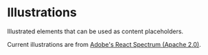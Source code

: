 

<Meta title="Illustrations" />

# Illustrations

Illustrated elements that can be used as content placeholders.

Current illustrations are from [Adobe's React Spectrum (Apache 2.0)](https://www.npmjs.com/package/@spectrum-icons/illustrations).

<IllustrationLibrary group="system" />
